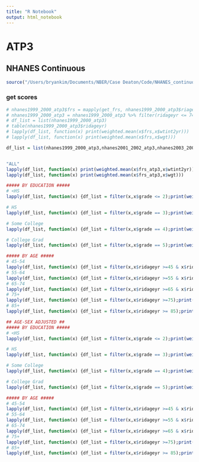 ```yaml
---
title: "R Notebook"
output: html_notebook
---
```


# ATP3

## NHANES Continuous
```r
source("/Users/bryankim/Documents/NBER/Case Deaton/Code/NHANES_continuous/load_data_atp3.R")
```

### get scores
```r
# nhanes1999_2000_atp3$frs = mapply(get_frs, nhanes1999_2000_atp3$riagendr,nhanes1999_2000_atp3$ridageyr,nhanes1999_2000_atp3$hdl,nhanes1999_2000_atp3$lbxtc,nhanes1999_2000_atp3$asbp,nhanes1999_2000_atp3$curr_smq,nhanes1999_2000_atp3$fpg_reg)
# nhanes1999_2000_atp3 = nhanes1999_2000_atp3 %>% filter(ridageyr <= 74)
# df_list = list(nhanes1999_2000_atp3)
# table(nhanes1999_2000_atp3$ridageyr)
# lapply(df_list, function(x) print(weighted.mean(x$frs,x$wtint2yr)))
# lapply(df_list, function(x) print(weighted.mean(x$frs,x$wgt)))

df_list = list(nhanes1999_2000_atp3,nhanes2001_2002_atp3,nhanes2003_2004_atp3,nhanes2005_2006_atp3,nhanes2007_2008_atp3,nhanes2009_2010_atp3,nhanes2011_2012_atp3,nhanes2013_2014_atp3,nhanes2015_2016_atp3,nhanes2017_2018_atp3)


"ALL"
lapply(df_list, function(x) print(weighted.mean(x$frs_atp3,x$wtint2yr)))
lapply(df_list, function(x) print(weighted.mean(x$frs_atp3,x$wgt)))

##### BY EDUCATION #####
# <HS 
lapply(df_list, function(x) {df_list = filter(x,x$grade <= 2);print(weighted.mean(df_list$frs_atp3,df_list$wtint2yr))})

# HS
lapply(df_list, function(x) {df_list = filter(x,x$grade == 3);print(weighted.mean(df_list$frs_atp3,df_list$wtint2yr))})

# Some College
lapply(df_list, function(x) {df_list = filter(x,x$grade == 4);print(weighted.mean(df_list$frs_atp3,df_list$wtint2yr))})

# College Grad
lapply(df_list, function(x) {df_list = filter(x,x$grade == 5);print(weighted.mean(df_list$frs_atp3,df_list$wtint2yr))})

##### BY AGE #####
# 45-54
lapply(df_list, function(x) {df_list = filter(x,x$ridageyr >=45 & x$ridageyr <=54);print(weighted.mean(df_list$frs_atp3,df_list$wtint2yr))})
# 55-64
lapply(df_list, function(x) {df_list = filter(x,x$ridageyr >=55 & x$ridageyr <=64);print(weighted.mean(df_list$frs_atp3,df_list$wtint2yr))})
# 65-74
lapply(df_list, function(x) {df_list = filter(x,x$ridageyr >=65 & x$ridageyr <=74);print(weighted.mean(df_list$frs_atp3,df_list$wtint2yr))})
# 75+
lapply(df_list, function(x) {df_list = filter(x,x$ridageyr >=75);print(weighted.mean(df_list$frs_atp3,df_list$wtint2yr))})
# 85+
lapply(df_list, function(x) {df_list = filter(x,x$ridageyr >= 85);print(weighted.mean(df_list$frs_atp3,df_list$wtint2yr))})

## AGE-SEX ADJUSTED ##
##### BY EDUCATION #####
# <HS 
lapply(df_list, function(x) {df_list = filter(x,x$grade <= 2);print(weighted.mean(df_list$frs_atp3,df_list$wgt))})

# HS
lapply(df_list, function(x) {df_list = filter(x,x$grade == 3);print(weighted.mean(df_list$frs_atp3,df_list$wgt))})

# Some College
lapply(df_list, function(x) {df_list = filter(x,x$grade == 4);print(weighted.mean(df_list$frs_atp3,df_list$wgt))})

# College Grad
lapply(df_list, function(x) {df_list = filter(x,x$grade == 5);print(weighted.mean(df_list$frs_atp3,df_list$wgt))})

##### BY AGE #####
# 45-54
lapply(df_list, function(x) {df_list = filter(x,x$ridageyr >=45 & x$ridageyr <=54);print(weighted.mean(df_list$frs_atp3,df_list$wgt))})
# 55-64
lapply(df_list, function(x) {df_list = filter(x,x$ridageyr >=55 & x$ridageyr <=64);print(weighted.mean(df_list$frs_atp3,df_list$wgt))})
# 65-74
lapply(df_list, function(x) {df_list = filter(x,x$ridageyr >=65 & x$ridageyr <=74);print(weighted.mean(df_list$frs_atp3,df_list$wgt))})
# 75+
lapply(df_list, function(x) {df_list = filter(x,x$ridageyr >=75);print(weighted.mean(df_list$frs_atp3,df_list$wgt))})
# 85+
lapply(df_list, function(x) {df_list = filter(x,x$ridageyr >= 85);print(weighted.mean(df_list$frs_atp3,df_list$wgt))})


```

